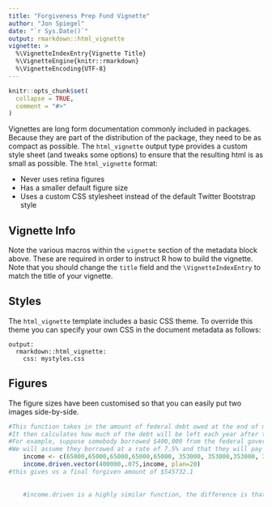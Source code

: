 ```yaml
---
title: "Forgiveness Prep Fund Vignette"
author: "Jon Spiegel"
date: "`r Sys.Date()`"
output: rmarkdown::html_vignette
vignette: >
  %\VignetteIndexEntry{Vignette Title}
  %\VignetteEngine{knitr::rmarkdown}
  %\VignetteEncoding{UTF-8}
---
```


```r
knitr::opts_chunk$set(
  collapse = TRUE,
  comment = "#>"
)
```

Vignettes are long form documentation commonly included in packages. Because they are part of the distribution of the package, they need to be as compact as possible. The `html_vignette` output type provides a custom style sheet (and tweaks some options) to ensure that the resulting html is as small as possible. The `html_vignette` format:

- Never uses retina figures
- Has a smaller default figure size
- Uses a custom CSS stylesheet instead of the default Twitter Bootstrap style

## Vignette Info

Note the various macros within the `vignette` section of the metadata block above. These are required in order to instruct R how to build the vignette. Note that you should change the `title` field and the `\VignetteIndexEntry` to match the title of your vignette.

## Styles

The `html_vignette` template includes a basic CSS theme. To override this theme you can specify your own CSS in the document metadata as follows:

    output: 
      rmarkdown::html_vignette:
        css: mystyles.css

## Figures

The figure sizes have been customised so that you can easily put two images side-by-side. 

```r
#This function takes in the amount of federal debt owed at the end of medical school, the interest rate at which it was borrowed, the income of the borrower, and how many years they plan to pay 10% of their income for
#It then calculates how much of the debt will be left each year after they have completed their term of repaying 10% of their income (on the final year, this debt will be forgiven and taxed)
#For example, suppose somebody borrowed $400,000 from the federal government and is becoming an oncologist (residency =5 years, average salary =$353,000)
#We will assume they borrowed at a rate of 7.5% and that they will pay it back over 20 years
    income <- c(65000,65000,65000,65000,65000, 353000, 353000,353000, 353000,353000, 353000,353000, 353000,353000, 353000,353000, 353000,353000, 353000,353000)
    income.driven.vector(400000,.075,income, plan=20)
#this gives us a final forgiven amount of $545732.1
    
    
    #income.driven is a highly similar function, the difference is that this returns the balance after each of the years in the form of a vector whereas income.driven returns only the final amount forgiven
    
```


